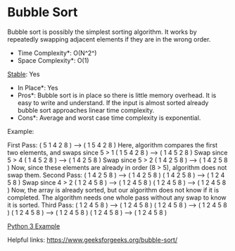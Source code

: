 =Bubble Sort=

Bubble sort is possibly the simplest sorting algorithm.
It works by repeatedly swapping adjacent elements if they are in the wrong order.

*Time Complexity*: O(N^2^)
*Space Complexity*: O(1)
[[Glossary#Stable|Stable]]: Yes
*In Place*: Yes
*Pros*: Bubble sort is in place so there is little memory overhead.  It is easy to write and understand. If the input is almost sorted already bubble sort approaches linear time complexity.
*Cons*: Average and worst case time complexity is exponential.

Example:

First Pass:
( 5 1 4 2 8 ) –> ( 1 5 4 2 8 )   Here, algorithm compares the first two elements, and swaps since 5 > 1
( 1 5 4 2 8 ) –> ( 1 4 5 2 8 )   Swap since 5 > 4
( 1 4 5 2 8 ) –> ( 1 4 2 5 8 )   Swap since 5 > 2
( 1 4 2 5 8 ) –> ( 1 4 2 5 8 )   Now, since these elements are already in order (8 > 5), algorithm does not swap them.
Second Pass:
( 1 4 2 5 8 ) –> ( 1 4 2 5 8 )
( 1 4 2 5 8 ) –> ( 1 2 4 5 8 )   Swap since 4 > 2
( 1 2 4 5 8 ) –> ( 1 2 4 5 8 )
( 1 2 4 5 8 ) –> ( 1 2 4 5 8 )
Now, the array is already sorted, but our algorithm does not know if it is completed. The algorithm needs one whole pass without any swap to know it is sorted.
Third Pass:
( 1 2 4 5 8 ) –> ( 1 2 4 5 8 )
( 1 2 4 5 8 ) –> ( 1 2 4 5 8 )
( 1 2 4 5 8 ) –> ( 1 2 4 5 8 )
( 1 2 4 5 8 ) –> ( 1 2 4 5 8 )

[[Examples#Bubble Sort|Python 3 Example]]

Helpful links:
https://www.geeksforgeeks.org/bubble-sort/
